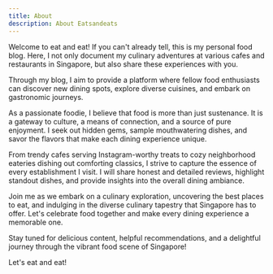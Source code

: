 ```yaml
---
title: About
description: About Eatsandeats
---
```


Welcome to eat and eat! If you can't already tell, this is my personal food blog. Here, I not only document my culinary adventures at various cafes and restaurants in Singapore, but also share these experiences with you.

Through my blog, I aim to provide a platform where fellow food enthusiasts can discover new dining spots, explore diverse cuisines, and embark on gastronomic journeys.

As a passionate foodie, I believe that food is more than just sustenance. It is a gateway to culture, a means of connection, and a source of pure enjoyment. I seek out hidden gems, sample mouthwatering dishes, and savor the flavors that make each dining experience unique.

From trendy cafes serving Instagram-worthy treats to cozy neighborhood eateries dishing out comforting classics, I strive to capture the essence of every establishment I visit. I will share honest and detailed reviews, highlight standout dishes, and provide insights into the overall dining ambiance.

Join me as we embark on a culinary exploration, uncovering the best places to eat, and indulging in the diverse culinary tapestry that Singapore has to offer. Let's celebrate food together and make every dining experience a memorable one.

Stay tuned for delicious content, helpful recommendations, and a delightful journey through the vibrant food scene of Singapore!

Let's eat and eat!
